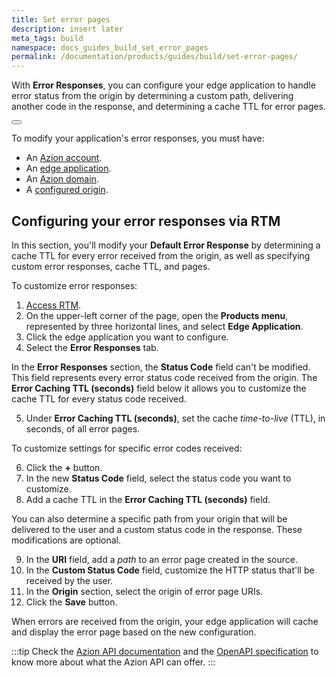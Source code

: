 ```yaml
---
title: Set error pages
description: insert later
meta_tags: build
namespace: docs_guides_build_set_error_pages
permalink: /documentation/products/guides/build/set-error-pages/
---
```


With **Error Responses**, you can configure your edge application to handle error status from the origin by determining a custom path, delivering another code in the response, and determining a cache TTL for error pages.

<Button href="link_err_resp" text="Go to Error Responses documentation"></Button>

To modify your application's error responses, you must have:

- An [Azion account](link_accounts).
- An [edge application](link_build_with_edge_app).
- An [Azion domain](link_config_domain).
- A [configured origin](link_work_orig).

## Configuring your error responses via RTM

In this section, you'll modify your **Default Error Response** by determining a cache TTL for every error received from the origin, as well as specifying custom error responses, cache TTL, and pages.

To customize error responses:

1. [Access RTM](link_rtm).
2. On the upper-left corner of the page, open the **Products menu**, represented by three horizontal lines, and select **Edge Application**.
3. Click the edge application you want to configure.
4. Select the **Error Responses** tab.

In the **Error Responses** section, the **Status Code** field can't be modified. This field represents every error status code received from the origin. The **Error Caching TTL (seconds)** field below it allows you to customize the cache TTL for every status code received.

5. Under **Error Caching TTL (seconds)**, set the cache *time-to-live* (TTL), in seconds, of all error pages.

To customize settings for specific error codes received:

6. Click the **+** button.
7. In the new **Status Code** field, select the status code you want to customize.
8. Add a cache TTL in the **Error Caching TTL (seconds)** field.

You can also determine a specific path from your origin that will be delivered to the user and a custom status code in the response. These modifications are optional. 

9. In the **URI** field, add a *path* to an error page created in the source.
10. In the **Custom Status Code** field, customize the HTTP status that'll be received by the user.
11. In the **Origin** section, select the origin of error page URIs.
12. Click the **Save** button.

When errors are received from the origin, your edge application will cache and display the error page based on the new configuration.

:::tip
Check the [Azion API documentation](link_azionapi) and the [OpenAPI specification](link_openapi) to know more about what the Azion API can offer.
:::
